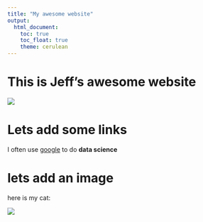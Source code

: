 ```yaml
---
title: "My awesome website"
output: 
  html_document:
    toc: true
    toc_float: true
    theme: cerulean
---
```


# This is Jeff's awesome website

![](https://media.giphy.com/media/drXGoW1iudhKw/giphy.gif)


# Lets add some links

I often use [google](https://www.google.com/) to do **data science**

# lets add an image

here is my cat:

![](zformula.jpeg)


